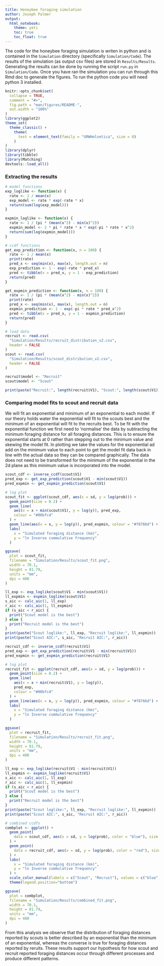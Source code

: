 ```yaml
---
title: Honeybee foraging simulation
author: Joseph Palmer
output:
  html_notebook:
    theme: yeti
    toc: true
    toc_float: true
---
```


The code for the honeybee foraging simulation is writen in python and is contained in the `Simulation` directory (specifically `Simulation/Code`). The results of the simulation (as output csv files) are stored in `Results/Results`. Generating the results can be done by running the script `run.py` in `Simulation/Code`. Once you have ran the simulation you can run through this Rmd doc to generate the figures. To run the python code you will need python 3 installed.

```r
knitr::opts_chunk$set(
  collapse = TRUE,
  comment = "#>",
  fig.path = "man/figures/README-",
  out.width = "100%"
)
library(ggplot2)
theme_set(
  theme_classic() +
    theme(
      text = element_text(family = "URWHelvetica", size = 8)
    )
)
library(dplyr)
library(tibble)
library(Matching)
devtools::load_all()
```

### Extracting the results

```r

# model functions
exp_loglike <- function(x) {
  rate <- 1 / mean(x)
  exp_model <- rate * exp(-rate * x)
  return(sum(log(exp_model)))
}

expmin_loglike <- function(x) {
  rate <- 1 / (pi * (mean(x^2) - min(x)^2))
  expmin_model <- 2 * pi * rate * x * exp(-pi * rate * x^2)
  return(sum(log(expmin_model)))
}

# ccdf functions
get_exp_prediction <- function(x, n = 100) {
  rate <- 1 / mean(x)
  print(rate)
  pred_x <- seq(min(x), max(x), length.out = n)
  exp_prediction <- 1 - exp(-rate * pred_x)
  pred <- tibble(x = pred_x, y = 1 - exp_prediction)
  return(pred)
}

get_expmin_prediction <- function(x, n = 100) {
  rate <- 1 / (pi * (mean(x^2) - min(x)^2))
  print(rate)
  pred_x <- seq(min(x), max(x), length.out = n)
  expmin_prediction <- 1 - exp(-pi * rate * pred_x^2)
  pred <- tibble(x = pred_x, y = 1 - expmin_prediction)
  return(pred)
}

# load data
recruit <- read.csv(
  "Simulation/Results/recruit_distribution_v2.csv",
  header = FALSE
)
scout <- read.csv(
  "Simulation/Results/scout_distribution_v2.csv",
  header = FALSE
)

recruit$model <- "Recruit"
scout$model <- "Scout"

print(paste("Recruit:", length(recruit$V1), "Scout:", length(scout$V1)))
```

### Comparing model fits to scout and recruit data

We will fit an exponential and minimum of an exponential to each model. If our theory holds water the exponential will fit to the scouts best and the minimum of an exponential will fit to the recruits best. To be fit with the exponential function we first need to 'normalise' the data by subtracting the minimum foraging distance for all foraging distances. This is to ensure the exponential starts at 0 rather than stepping out to the minimum value and skewing the model fit. In plotting we take the values for the exponential ad add on the minimum value to each point to get the model fit data back in line with the actual data so they can be compared graphically. The data does not need to be transformed for the minimum of the exponential in the 2d plane as this minimum value is incorporated into the model.

```r
scout_cdf <- inverse_ccdf(scout$V1)
pred_exp <- get_exp_prediction(scout$V1 - min(scout$V1))
pred_expmin <- get_expmin_prediction(scout$V1)

# log plot
scout_fit <- ggplot(scout_cdf, aes(x = sd, y = log(prob))) +
  geom_point(size = 0.2) +
  geom_line(
    aes(x = x + min(scout$V1), y = log(y)), pred_exp,
    colour = "#00bfc4"
  ) +
  geom_line(aes(x = x, y = log(y)), pred_expmin, colour = "#f8766d") +
  labs(
    x = "Simulated foraging distance (km)",
    y = "ln Inverse cummulative frequency"
  )

ggsave(
  plot = scout_fit,
  filename = "Simulation/Results/scout_fit.png",
  width = 70.1,
  height = 81.79,
  units = "mm",
  dpi = 400
)

ll_exp <- exp_loglike(scout$V1 - min(scout$V1))
ll_expmin <- expmin_loglike(scout$V1)
s_aic <- calc_aic(1, ll_exp)
r_aic <- calc_aic(1, ll_expmin)
if (s_aic < r_aic) {
  print("Scout model is the best")
} else {
  print("Recruit model is the best")
}
print(paste("Scout loglike:", ll_exp, "Recruit loglike:", ll_expmin))
print(paste("Scout AIC:", s_aic, "Recruit AIC:", r_aic))
```

```r
recruit_cdf <- inverse_ccdf(recruit$V1)
pred_exp <- get_exp_prediction(recruit$V1 - min(recruit$V1))
pred_expmin <- get_expmin_prediction(recruit$V1)

# log plot
recruit_fit <- ggplot(recruit_cdf, aes(x = sd, y = log(prob))) +
  geom_point(size = 0.2) +
  geom_line(
    aes(x = x + min(recruit$V1), y = log(y)),
    pred_exp,
    colour = "#00bfc4"
  ) +
  geom_line(aes(x = x, y = log(y)), pred_expmin, colour = "#f8766d") +
  labs(
    x = "Simulated foraging distance (km)",
    y = "ln Inverse cummulative frequency"
  )

ggsave(
  plot = recruit_fit,
  filename = "Simulation/Results/recruit_fit.png",
  width = 70.1,
  height = 81.79,
  units = "mm",
  dpi = 400
)

ll_exp <- exp_loglike(recruit$V1 - min(recruit$V1))
ll_expmin <- expmin_loglike(recruit$V1)
s_aic <- calc_aic(1, ll_exp)
r_aic <- calc_aic(1, ll_expmin)
if (s_aic < r_aic) {
  print("Scout model is the best")
} else {
  print("Recruit model is the best")
}
print(paste("Scout loglike:", ll_exp, "Recruit loglike:", ll_expmin))
print(paste("Scout AIC:", s_aic, "Recruit AIC:", r_aic))
```


```r
# combined ccdfs
combplot <- ggplot() +
  geom_point(
    data = scout_cdf, aes(x = sd, y = log(prob), color = "blue"), size = 0.2
  ) +
  geom_point(
    data = recruit_cdf, aes(x = sd, y = log(prob), color = "red"), size = 0.2
  ) +
  labs(
    x = "Simulated foraging distance (km)",
    y = "ln Inverse cummulative frequency"
  ) +
  scale_color_manual(labels = c("Scout", "Recruit"), values = c("blue", "red")) +
  theme(legend.position="bottom")

ggsave(
  plot = combplot,
  filename = "Simulation/Results/combined_fit.png",
  width = 70.1,
  height = 81.79,
  units = "mm",
  dpi = 400
)
```
From this analysis we observe that the distribution of foraging distances reported by scouts is better described by an exponential than the minimum of an exponential, whereas the converse is true for foraging distances reported by reruits. These results support our hypothesis for how scout and recruit reported foraging distances occur through different processes and produce different patterns.
